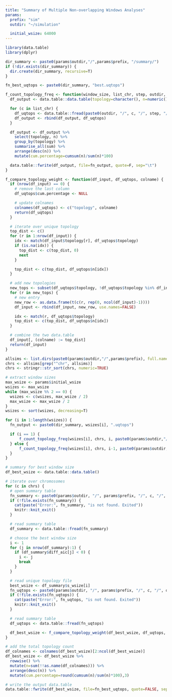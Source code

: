 ```yaml
---
title: "Summary of Multiple Non-overlapping Windows Analyses"
params:
  prefix: "sim"
  outdir: "~/simulation"

  initial_wsize: 64000
---
```

```r
library(data.table)
library(dplyr)

dir_summary <- paste0(params$outdir,"/",params$prefix, "/summary/")
if (!dir.exists(dir_summary)) {
  dir.create(dir_summary, recursive=T)
}

fn_best_uqtops <- paste0(dir_summary, "best.uqtops")
```

```r
f_count_topology_freq <- function(window_size, list_chr, step, outdir, fn_output) {
  df_output <- data.table::data.table(topology=character(), n=numeric(), cum.percentage=numeric())

  for (c in list_chr) {
    df_uqtops <- data.table::fread(paste0(outdir, "/", c, "/", step, "/", window_size, "/", window_size, ".uqtops"))
    df_output <- rbind(df_output, df_uqtops)
  }

  df_output <- df_output %>%
    select(topology, n) %>%
    group_by(topology) %>%
    summarise_all(sum) %>%
    arrange(desc(n)) %>%
    mutate(cum.percentage=cumsum(n)/sum(n)*100)

  data.table::fwrite(df_output, file=fn_output, quote=F, sep="\t")
}

f_compare_topology_weight <- function(df_input, df_uqtops, colname) {
  if (nrow(df_input) == 0) {
    # remove the last column
    df_uqtops$cum.percentage <- NULL

    # update colnames
    colnames(df_uqtops) <- c("topology", colname)
    return(df_uqtops)
  }

  # iterate over unique topology
  top_dist <- c()
  for (r in 1:nrow(df_input)) {
    idx <- match(df_input$topology[r], df_uqtops$topology)
    if (is.na(idx)) {
      top_dist <- c(top_dist, 0)
      next
    }

    top_dist <- c(top_dist, df_uqtops$n[idx])
  }

  # add new topologies
  new_tops <- subset(df_uqtops$topology, !df_uqtops$topology %in% df_input$topology)
  for (r in new_tops) {
    # new entry
    new_row <- as.data.frame(t(c(r, rep(0, ncol(df_input)-1))))
    df_input <- rbind(df_input, new_row, use.names=FALSE)

    idx <- match(r, df_uqtops$topology)
    top_dist <- c(top_dist, df_uqtops$n[idx])
  }

  # combine the two data.table
  df_input[, (colname) := top_dist]
  return(df_input)
}
```

```r
allsims <- list.dirs(paste0(params$outdir,"/",params$prefix), full.names = F, recursive = F)
chrs <- allsims[grep("^chr", allsims)]
chrs <- stringr::str_sort(chrs, numeric=TRUE)

# extract window sizes
max_wsize <- params$initial_wsize
wsizes <- max_wsize
while (max_wsize %% 2 == 0) {
  wsizes <- c(wsizes, max_wsize / 2)
  max_wsize <- max_wsize / 2
}
wsizes <- sort(wsizes, decreasing=T)

for (i in 1:length(wsizes)) {
  fn_output <- paste0(dir_summary, wsizes[i], ".uqtops")

  if (i == 1) {
      f_count_topology_freq(wsizes[i], chrs, i, paste0(params$outdir,"/",params$prefix), fn_output)
  } else {
      f_count_topology_freq(wsizes[i], chrs, i-1, paste0(params$outdir,"/",params$prefix), fn_output)
  }
}

# summary for best window size
df_best_wsize <- data.table::data.table()

# iterate over chromosomes
for (c in chrs) {
  # open summary table
  fn_summary <- paste0(params$outdir, "/", params$prefix, "/", c, "/", c, ".sumtable")
  if (!file.exists(fn_summary)) {
    cat(paste("Error:", fn_summary, "is not found. Exited"))
    knitr::knit_exit()
  }

  # read summary table
  df_summary <- data.table::fread(fn_summary)

  # choose the best window size
  i <- 1
  for (j in nrow(df_summary):1) {
    if (df_summary$diff_aic[j] < 0) {
      i <- j
      break
    }
  }

  # read unique topology file
  best_wsize <- df_summary$s_wsize[i]
  fn_uqtops <- paste0(params$outdir, "/", params$prefix, "/", c, "/", df_summary$step[i], "/", best_wsize, "/", best_wsize, ".uqtops")
  if (!file.exists(fn_uqtops)) {
    cat(paste("Error:", fn_uqtops, "is not found. Exited"))
    knitr::knit_exit()
  }

  # read summary table
  df_uqtops <- data.table::fread(fn_uqtops)

  df_best_wsize <- f_compare_topology_weight(df_best_wsize, df_uqtops, paste0(c, ".", best_wsize))
}

# add the total topology count
df_colnames <- colnames(df_best_wsize)[2:ncol(df_best_wsize)]
df_best_wsize <- df_best_wsize %>%
  rowwise() %>%
  mutate(n=sum(!!as.name(df_colnames))) %>%
  arrange(desc(n)) %>%
  mutate(cum.percentage=round(cumsum(n)/sum(n)*100),3)

# write the output data.table
data.table::fwrite(df_best_wsize, file=fn_best_uqtops, quote=FALSE, sep="\t")
```